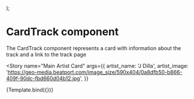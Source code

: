
<Meta title="Components/CardArtist" component={CardArtist} />

  <MemoryRouter>
    <CardArtist {...args} />
  </MemoryRouter>
);

# CardTrack component

The CardTrack component represents a card with information about the track and a link to the track page

<Story
  name="Main Artist Card"
  args={{
    artist_name: 'J Dilla',
    artist_image:
      'https://geo-media.beatport.com/image_size/590x404/0a8dfb50-b866-409f-90dc-fbd660d04b12.jpg',
  }}
>
  {Template.bind({})}
</Story>
